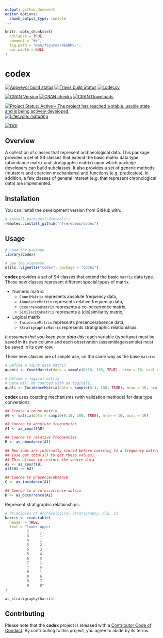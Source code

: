 ```yaml
---
output: github_document
editor_options: 
  chunk_output_type: console
---
```


<!-- README.md is generated from README.Rmd. Please edit that file -->

```r
knitr::opts_chunk$set(
  collapse = TRUE,
  comment = "#>",
  fig.path = "man/figures/README-",
  out.width = NULL
)
```

# codex

<!-- badges: start -->
[![Appveyor build status](https://ci.appveyor.com/api/projects/status/7xt157mqcny0pht1?svg=true)](https://ci.appveyor.com/project/nfrerebeau/codex)
[![Travis build Status](https://travis-ci.org/nfrerebeau/codex.svg?branch=master)](https://travis-ci.org/nfrerebeau/codex)
[![codecov](https://codecov.io/gh/nfrerebeau/codex/branch/master/graph/badge.svg)](https://codecov.io/gh/nfrerebeau/codex)

[![CRAN Version](http://www.r-pkg.org/badges/version/codex)](https://cran.r-project.org/package=codex)
[![CRAN checks](https://cranchecks.info/badges/worst/codex)](https://cran.r-project.org/web/checks/check_results_codex.html)
[![CRAN Downloads](http://cranlogs.r-pkg.org/badges/codex)](https://cran.r-project.org/package=codex)

[![Project Status: Active – The project has reached a stable, usable state and is being actively developed.](https://www.repostatus.org/badges/latest/wip.svg)](https://www.repostatus.org/#wip)
[![Lifecycle: maturing](https://img.shields.io/badge/lifecycle-experimental-orange.svg)](https://www.tidyverse.org/lifecycle/#experimental)

[![DOI](https://zenodo.org/badge/DOI/10.5281/zenodo.3526659.svg)](https://doi.org/10.5281/zenodo.3526659)
<!-- badges: end -->

## Overview

A collection of classes that represent archaeological data. This package provides a set of S4 classes that extend the basic matrix data type (abundance matrix and stratigraphic matrix) upon which package developers can build subclasses. It also provides a set of generic methods (mutators and coercion mechanisms) and functions (e.g. predicates). In addition, a few classes of general interest (e.g. that represent chronological data) are implemented.

## Installation

<!--You can install the released version of **codex** from [CRAN](https://CRAN.R-project.org) with:

```r
install.packages("codex")
```

Or-->You can install the development version from GitHub with:

```r
# install.packages("devtools")
remotes::install_github("nfrerebeau/codex")
```

## Usage

```r
# Load the package
library(codex)
```

```r
# See the vignette
utils::vignette("codex", package = "codex")
```

**codex** provides a set of S4 classes that extend the basic `matrix` data type. These new classes represent different special types of matrix.

* Numeric matrix:
    * `CountMatrix` represents absolute frequency data,
    * `AbundanceMatrix` represents relative frequency data,
    * `OccurrenceMatrix` represents a co-occurrence matrix,
    * `SimilarityMatrix` represents a (dis)similarity matrix,
* Logical matrix:
    * `IncidenceMatrix` represents presence/absence data,
    * `StratigraphicMatrix` represents stratigraphic relationships.

*It assumes that you keep your data tidy*: each variable (type/taxa) must be saved in its own column and each observation (assemblage/sample) must be saved in its own row.

These new classes are of simple use, on the same way as the base `matrix`:

```r
# Define a count data matrix
quanti <- CountMatrix(data = sample(0:10, 100, TRUE), nrow = 10, ncol = 10)

# Define a logical matrix
# Data will be coerced with as.logical()
quali <- IncidenceMatrix(data = sample(0:1, 100, TRUE), nrow = 10, ncol = 10)
```

**codex** uses coercing mechanisms (with validation methods) for data type conversions:

```r
## Create a count matrix
A0 <- matrix(data = sample(0:10, 100, TRUE), nrow = 10, ncol = 10)

## Coerce to absolute frequencies
A1 <- as_count(A0)

## Coerce to relative frequencies
B <- as_abundance(A1)

## Row sums are internally stored before coercing to a frequency matrix
## (use get_totals() to get these values)
## This allows to restore the source data
A2 <- as_count(B)
all(A1 == A2)

## Coerce to presence/absence
C <- as_incidence(A1)

## Coerce to a co-occurrence matrix
D <- as_occurrence(A1)
```

Represent stratigraphic relationships:

```r
# Principles of Archaeological Stratigraphy, fig. 12
harris <- read.table(
  header = TRUE,
  text = "lower upper
          2     1
          3     1
          4     1
          5     2
          5     3
          5     4
          6     5
          7     1
          7     6
          8     1
          8     6
          9     7
          9     8"
)

as_stratigraphy(harris)
```

## Contributing
Please note that the **codex** project is released with a [Contributor Code of Conduct](https://github.com/nfrerebeau/codex/blob/master/.github/CODE_OF_CONDUCT.md). By contributing to this project, you agree to abide by its terms.
